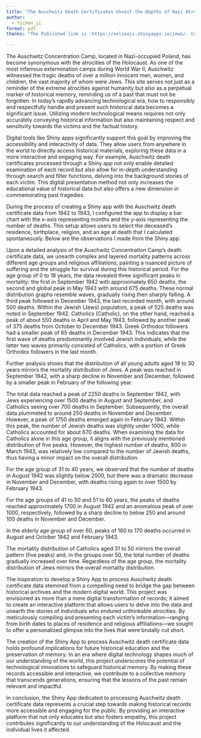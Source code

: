 ```yaml
---
title: "The Auschwitz Death Certificates Unveil the Depths of Nazi Atrocities"
author: 
  - Yichen ji
format: pdf
thanks: "The Published link is :https://selinaji.shinyapps.io/jews/. Code and data are available at: https://github.com/Selinayichenji/Mini-essay-12.git"

---
```


The Auschwitz Concentration Camp, located in Nazi-occupied Poland, has become synonymous with the atrocities of the Holocaust. As one of the most infamous extermination camps during World War II, Auschwitz witnessed the tragic deaths of over a million innocent men, women, and children, the vast majority of whom were Jews. This site serves not just as a reminder of the extreme atrocities against humanity but also as a perpetual marker of historical memory, reminding us of a past that must not be forgotten. In today's rapidly advancing technological era, how to responsibly and respectfully handle and present such historical data becomes a significant issue. Utilizing modern technological means requires not only accurately conveying historical information but also maintaining respect and sensitivity towards the victims and the factual history.


Digital tools like Shiny apps significantly support this goal by improving the accessibility and interactivity of data. They allow users from anywhere in the world to directly access historical materials, exploring these data in a more interactive and engaging way. For example, Auschwitz death certificates processed through a Shiny app not only enable detailed examination of each record but also allow for in-depth understanding through search and filter functions, delving into the background stories of each victim. This digital presentation method not only increases the educational value of historical data but also offers a new dimension in commemorating past tragedies.

During the process of creating a Shiny app with the Auschwitz death certificate data from 1942 to 1943, I configured the app to display a bar chart with the x-axis representing months and the y-axis representing the number of deaths. This setup allows users to select the deceased's residence, birthplace, religion, and an age at death that I calculated spontaneously. Below are the observations I made from the Shiny app.

Upon a detailed analysis of the Auschwitz Concentration Camp's death certificate data, we unearth complex and layered mortality patterns across different age groups and religious affiliations, painting a nuanced picture of suffering and the struggle for survival during this historical period. For the age group of 0 to 18 years, the data revealed three significant peaks in mortality: the first in September 1942 with approximately 650 deaths, the second and global peak in May 1943 with around 675 deaths. These normal distribution graphs resemble waves, gradually rising then sharply falling. A third peak followed in December 1943, the last recorded month, with around 500 deaths. Within the Jewish (Jews) population, a peak of 525 deaths was noted in September 1942. Catholics (Catholic), on the other hand, reached a peak of about 550 deaths in April and May 1943, followed by another peak of 375 deaths from October to December 1943. Greek Orthodox followers had a smaller peak of 65 deaths in December 1943.
This indicates that the first wave of deaths predominantly involved Jewish individuals, while the latter two waves primarily consisted of Catholics, with a portion of Greek Orthodox followers in the last month.

Further analysis shows that the distribution of all young adults aged 18 to 30 years mirrors the mortality distribution of Jews. A peak was reached in September 1942, with a sharp decline in November and December, followed by a smaller peak in February of the following year.

The total data reached a peak of 2250 deaths in September 1942, with Jews experiencing over 1500 deaths in August and September, and Catholics seeing over 700 deaths in September.
Subsequently, the overall data plummeted to around 250 deaths in November and December. However, a peak of 1750 deaths emerged again in February 1943. Within this peak, the number of Jewish deaths was slightly under 1000, while Catholics accounted for about 670 deaths.
When examining the data for Catholics alone in this age group, it aligns with the previously mentioned distribution of five peaks. However, the highest number of deaths, 800 in March 1943, was relatively low compared to the number of Jewish deaths, thus having a minor impact on the overall distribution.

For the age group of 31 to 40 years, we observed that the number of deaths in August 1942 was slightly below 2500, but there was a dramatic decrease in November and December, with deaths rising again to over 1500 by February 1943.

For the age groups of 41 to 50 and 51 to 60 years, the peaks of deaths reached approximately 1700 in August 1942 and an anomalous peak of over 1000, respectively, followed by a sharp decline to below 250 and around 100 deaths in November and December.

In the elderly age group of over 60, peaks of 160 to 170 deaths occurred in August and October 1942 and February 1943.

The mortality distribution of Catholics aged 31 to 50 mirrors the overall pattern (five peaks) and, in the groups over 50, the total number of deaths gradually increased over time. Regardless of the age group, the mortality distribution of Jews mirrors the overall mortality distribution.

The inspiration to develop a Shiny App to process Auschwitz death certificate data stemmed from a compelling need to bridge the gap between historical archives and the modern digital world. This project was envisioned as more than a mere digital transformation of records; it aimed to create an interactive platform that allows users to delve into the data and unearth the stories of individuals who endured unthinkable atrocities. By meticulously compiling and presenting each victim's information—ranging from birth dates to places of residence and religious affiliations—we sought to offer a personalized glimpse into the lives that were brutally cut short.


The creation of the Shiny App to process Auschwitz death certificate data holds profound implications for future historical education and the preservation of memory. In an era where digital technology shapes much of our understanding of the world, this project underscores the potential of technological innovations to safeguard historical memory. By making these records accessible and interactive, we contribute to a collective memory that transcends generations, ensuring that the lessons of the past remain relevant and impactful.


In conclusion, the Shiny App dedicated to processing Auschwitz death certificate data represents a crucial step towards making historical records more accessible and engaging for the public. By providing an interactive platform that not only educates but also fosters empathy, this project contributes significantly to our understanding of the Holocaust and the individual lives it affected.

